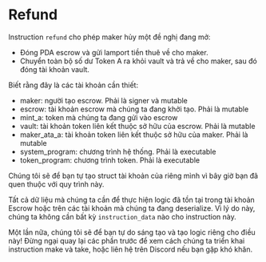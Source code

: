 # Refund

Instruction `refund` cho phép maker hủy một đề nghị đang mở:
- Đóng PDA escrow và gửi lamport tiền thuê về cho maker.
- Chuyển toàn bộ số dư Token A ra khỏi vault và trả về cho maker, sau đó đóng tài khoản vault.

<ArticleSection name="Các tài khoản cần thiết" id="required-account" level="h2" />

Biết rằng đây là các tài khoản cần thiết:

- maker: người tạo escrow. Phải là signer và mutable
- escrow: tài khoản escrow mà chúng ta đang khởi tạo. Phải là mutable
- mint_a: token mà chúng ta đang gửi vào escrow
- vault: tài khoản token liên kết thuộc sở hữu của escrow. Phải là mutable
- maker_ata_a: tài khoản token liên kết thuộc sở hữu của maker. Phải là mutable
- system_program: chương trình hệ thống. Phải là executable
- token_program: chương trình token. Phải là executable

Chúng tôi sẽ để bạn tự tạo struct tài khoản của riêng mình vì bây giờ bạn đã quen thuộc với quy trình này.

<ArticleSection name="Dữ liệu cho Instruction" id="instruction-data" level="h2" />

Tất cả dữ liệu mà chúng ta cần để thực hiện logic đã tồn tại trong tài khoản Escrow hoặc trên các tài khoản mà chúng ta đang deserialize. Vì lý do này, chúng ta không cần bất kỳ `instruction_data` nào cho instruction này.

<ArticleSection name="Logic" id="logic" level="h2" />

Một lần nữa, chúng tôi sẽ để bạn tự do sáng tạo và tạo logic riêng cho điều này! Đừng ngại quay lại các phần trước để xem cách chúng ta triển khai instruction make và take, hoặc liên hệ trên Discord nếu bạn gặp khó khăn.
